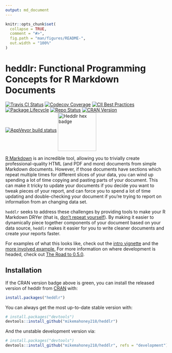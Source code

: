 ```yaml
---
output: md_document
---
```


<!-- README.md is generated from README.Rmd. Please edit that file -->

```r
knitr::opts_chunk$set(
  collapse = TRUE,
  comment = "#>",
  fig.path = "man/figures/README-",
  out.width = "100%"
)
```

# heddlr: Functional Programming Concepts for R Markdown Documents

<!-- badges: start -->
[![Travis CI Status](https://travis-ci.com/mikemahoney218/heddlr.svg?branch=master)](https://travis-ci.com/mikemahoney218/heddlr)
[![Codecov Coverage](https://codecov.io/gh/mikemahoney218/heddlr/branch/master/graph/badge.svg)](https://codecov.io/gh/mikemahoney218/heddlr?branch=master)
[![CII Best Practices](https://bestpractices.coreinfrastructure.org/projects/3535/badge)](https://bestpractices.coreinfrastructure.org/projects/3535)
[![Package Lifecycle](https://img.shields.io/badge/lifecycle-maturing-blue.svg)](https://www.tidyverse.org/lifecycle/)
[![Repo Status](https://www.repostatus.org/badges/latest/active.svg)](https://www.repostatus.org/)
[![CRAN
Version](https://www.r-pkg.org/badges/version/heddlr)](https://cran.r-project.org/package=heddlr)
[![AppVeyor build status](https://ci.appveyor.com/api/projects/status/github/mikemahoney218/heddlr?branch=master&svg=true)](https://ci.appveyor.com/project/mikemahoney218/heddlr)
<!-- badges: end -->
<img src="man/figures/heddlr-badge.png" alt="Heddlr hex badge" width = 120px align = "middle">

[R Markdown](https://github.com/rstudio/rmarkdown) is an incredible tool, 
allowing you to trivially create professional-quality HTML (and PDF and more)
documents from simple Markdown documents. However, if those documents have 
sections which repeat multiple times for different slices of your data, you 
can wind up spending a lot of time copying and pasting parts of your document.
This can make it tricky to update your documents if you decide you want to 
tweak pieces of your report, and can force you to spend a lot of time updating
and double-checking your document if you're trying to report on information 
from an changing data set.

`heddlr` seeks to address these challenges by providing tools to make your 
R Markdown DRYer (that is, 
[don't repeat yourself](https://r4ds.had.co.nz/functions.html#when-should-you-write-a-function)).
By making it easier to dynamically piece together components of your document
based on your data source, `heddlr` makes it easier for you to write cleaner 
documents and create your reports faster.

For examples of what this looks like, check out the 
[intro vignette](https://mikemahoney218.github.io/heddlr/articles/modular-reporting-with-heddlr.html) 
and the [more involved example.](https://mikemahoney218.github.io/heddlr/flights-example/flexdashboards-with-heddlr.html) 
For more information on where development is headed, check out 
[The Road to 0.5.0](https://github.com/mikemahoney218/heddlr/issues/1). 

## Installation

If the CRAN version badge above is green, you can install the released version 
of heddlr from [CRAN](https://CRAN.R-project.org) with:

``` r
install.packages("heddlr")
```

You can always get the most up-to-date stable version with:

``` r
# install.packages("devtools")
devtools::install_github("mikemahoney218/heddlr")
```

And the unstable development version via:

``` r
# install.packages("devtools")
devtools::install_github("mikemahoney218/heddlr", refs = "development")
```
